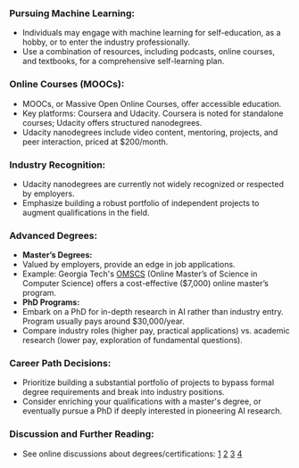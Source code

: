 
### Pursuing Machine Learning:
- Individuals may engage with machine learning for self-education, as a hobby, or to enter the industry professionally.
- Use a combination of resources, including podcasts, online courses, and textbooks, for a comprehensive self-learning plan.

### Online Courses (MOOCs):
- MOOCs, or Massive Open Online Courses, offer accessible education.
- Key platforms: Coursera and Udacity. Coursera is noted for standalone courses; Udacity offers structured nanodegrees.
- Udacity nanodegrees include video content, mentoring, projects, and peer interaction, priced at $200/month.

### Industry Recognition:
- Udacity nanodegrees are currently not widely recognized or respected by employers.
- Emphasize building a robust portfolio of independent projects to augment qualifications in the field.

### Advanced Degrees:
- **Master’s Degrees:**
- Valued by employers, provide an edge in job applications.
- Example: Georgia Tech's [OMSCS](https://www.omscs.gatech.edu/) (Online Master’s of Science in Computer Science) offers a cost-effective ($7,000) online master’s program.
- **PhD Programs:**
- Embark on a PhD for in-depth research in AI rather than industry entry. Program usually pays around $30,000/year.
- Compare industry roles (higher pay, practical applications) vs. academic research (lower pay, exploration of fundamental questions).

### Career Path Decisions:
- Prioritize building a substantial portfolio of projects to bypass formal degree requirements and break into industry positions.
- Consider enriching your qualifications with a master's degree, or eventually pursue a PhD if deeply interested in pioneering AI research.

### Discussion and Further Reading:
- See online discussions about degrees/certifications: [1](http://canyon289.github.io/DSGuide.html#DSGuide) [2](https://news.ycombinator.com/item?id=13654127) [3](http://cole-maclean.github.io/blog/Self%20Taught%20AI/) [4](https://news.ycombinator.com/item?id=12516441)
